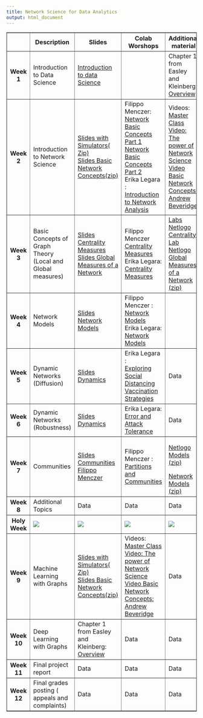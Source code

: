 ---
title: Network Science for Data Analytics
output: html_document
---


<table border="1">
 <tr> 
    <th></th>
    <th>Description</th>
    <th>Slides</th>
    <th>Colab Worshops</th>
    <th>Additional material</th>
  </tr>
  <tr>
    <th>Week 1</th>
    <td>Introduction to Data Science</td>
    <td> [Introduction to data Science](https://www.dropbox.com/s/q7tjfrrhzrk410d/Introduction_Machine_Learning.pdf?dl=1) </td>
    <td> </td>
    <td>Chapter 1 from Easley and Kleinberg: [Overview](https://www.cs.cornell.edu/home/kleinber/networks-book/networks-book-ch01.pdf) </td>
  </tr>
  <tr> 
    <th>Week 2</th>
    <td>Introduction to Network Science <br> </td>
    <td>
    [Slides with Simulators( Zip)](https://www.dropbox.com/s/cvyy57ak7jn4w29/Sesi%C3%B3n1.zip?dl=1) <br>
        [ Slides Basic Network Concepts(zip)](https://www.dropbox.com/s/phkb7s52bm54a2p/Sesi%C3%B3n2.zip?dl=1)
</td>
    <td>Filippo Menczer: <br>[Network Basic Concepts Part 1  ](https://www.dropbox.com/s/07uzc13ckb7sdpz/Chapter%201%20Tutorial.ipynb?dl=1) <br>
       [Network Basic Concepts Part 2  ](https://www.dropbox.com/s/0aq38fd2503ifh4/Chapter%202%20Tutorial.ipynb?dl=1) <br>
       Erika Legara : <br>
       [Introduction to Network Analysis](https://www.dropbox.com/s/z08vx3rm7sc24sw/Intro%20to%20Network%20Analysis.ipynb?dl=1) </td>
    <td>Videos: [ Master Class Video: The power of Network Science](https://www.youtube.com/watch?v=ysv0bw9cY6I&t=1259s) <br> [Video  Basic Network Concepts: Andrew Beveridge](https://www.youtube.com/watch?v=hNENd_OMlL4&list=PLlWULwPzrppXKYVyRxFt0YsgIDXiBDPNR&index=1)</td>
 </tr>
 <tr> 
    <th>Week 3</th>
    <td>Basic Concepts of Graph Theory (Local and Global measures)</td>
    <td>[Slides Centrality Measures ](https://www.dropbox.com/s/s78k0v1mz2hdesp/Semana2-PropiedadesLocales.zip?dl=1) <br>
        [Slides Global Measures of a Network](https://www.dropbox.com/s/thre3tbumot2jrt/MedidasGlobales.pptx?dl=1)
   </td>
    <td>Filippo Menczer <br>
        [Centrality Measures](https://www.dropbox.com/s/bugqp3j38m1o8we/Chapter%203%20Tutorial.ipynb?dl=1) <br>
        Erika Legara: <br>
        [Centrality Measures](https://www.dropbox.com/s/0deh18humgji7ma/Centrality%20Measures.ipynb?dl=1)
        </td>
<td>[Labs Netlogo Centrality](https://www.dropbox.com/s/cjqxqr311qf5ax4/LaboratoriosCentralidad.zip?dl=1) <br>
    [Lab Netlogo  Global Measures of a Network (zip)](https://www.dropbox.com/s/jksa499hty41ja7/Semana3-PropiedadesGlobales.zip?dl=1) </td>
 </tr>
 
 <tr>
    <th>Week 4</th>
    <td>Network Models</td>
    <td>  [Slides Network Models](https://www.dropbox.com/s/aos745r4tqcwzf1/chapter5.pptx?dl=1)</td>
    <td>Filippo Menczer : <br>
        [ Network Models ](https://www.dropbox.com/s/fgqbpl70i38h9xb/Chapter%205%20Tutorial.ipynb?dl=1) <br>
        Erika Legara: <br>
        [Network Models](https://www.dropbox.com/s/yjbho5w68p79bxn/CN%20ModelsColab.ipynb?dl=1)
        </td>
    <td>  </td>
  </tr>
  <tr> 
    <th>Week 5</th>
    <td>Dynamic Networks (Diffusion)</td>
    <td>[Slides Dynamics](https://www.dropbox.com/s/shvhk11khvueecl/chapter7.pptx?dl=1) </td>
    <td>Erika Legara : <br>
        [Exploring Social Distancing](https://www.dropbox.com/s/lkplj9puvrhqqgh/Exploring%20Social%20Distancing.ipynb?dl=1) <br> 
        [Vaccination Strategies](https://www.dropbox.com/s/h8wbmt8qt47hzkv/Vaccination%20Strategies.ipynb?dl=1) </td>
    <td>Data</td>
 </tr>
 <tr> 
    <th>Week 6</th>
    <td>Dynamic Networks (Robustness)</td>
    <td>[Slides Dynamics](https://www.dropbox.com/s/shvhk11khvueecl/chapter7.pptx?dl=1) </td>
    <td>Erika Legara: <br>
        [Error and Attack Tolerance](https://www.dropbox.com/s/u9h6vmhkbuhinu0/Error%20and%20Attack%20Tolerance.ipynb?dl=1) </td>
    <td>Data</td>
 </tr>
 
 <tr>
    <th>Week 7</th>
    <td>Communities</td>
    <td>[Slides Communities Filippo Menczer](https://www.dropbox.com/s/shvhk11khvueecl/chapter7.pptx?dl=1) </td>
    <td>Filippo Menczer :<br>
        [Partitions and Communities](https://www.dropbox.com/s/2q8py2akeclr59x/Chapter%206%20Tutorial.ipynb?dl=1) </td>
    <td>[Netlogo Models (zip)](https://www.dropbox.com/s/8qsu3y55f9hpl2i/ModelosNetlogoDeRedesParaMostrarEnClase.zip?dl=1) <br>

[Network Models (zip)](https://www.dropbox.com/s/3bw5rkw0bfhpcz5/Modelos%20de%20redes.pptx?dl=1)</td>
  </tr>
  <tr> 
    <th>Week 8</th>
    <td>Additional Topics </td>
    <td>Data</td>
    <td>Data</td>
    <td>Data</td>
 </tr>
  <tr> 
    <th>Holy Week</th>
    <td>  ![](https://www.dropbox.com/s/xv551cbxfvxew55/LogoUnal.png?dl=1)   </td>
    <td>   ![](https://www.dropbox.com/s/xv551cbxfvxew55/LogoUnal.png?dl=1)    </td>
    <td>   ![](https://www.dropbox.com/s/vr5pdbzm9kp8kc2/LogoEciUniversidad.jpg?dl=1)  </td>
    <td>![](https://www.dropbox.com/s/vr5pdbzm9kp8kc2/LogoEciUniversidad.jpg?dl=1) </td>
 </tr>
 
 <tr>
    <th>Week 9</th>
    <td>Machine Learning with Graphs</td>
    <td> [Slides with Simulators( Zip)](https://www.dropbox.com/s/cvyy57ak7jn4w29/Sesi%C3%B3n1.zip?dl=1) <br>
        [ Slides Basic Network Concepts(zip)](https://www.dropbox.com/s/phkb7s52bm54a2p/Sesi%C3%B3n2.zip?dl=1)</td>
    <td>Videos: <br> [ Master Class Video: The power of Network Science](https://www.youtube.com/watch?v=ysv0bw9cY6I&t=1259s) <br> [Video  Basic Network Concepts: Andrew Beveridge](https://www.youtube.com/watch?v=hNENd_OMlL4&list=PLlWULwPzrppXKYVyRxFt0YsgIDXiBDPNR&index=1)</td>
  
 <td>Data</td>
 </tr>
 <tr>
    <th>Week 10</th>
    <td>Deep Learning with Graphs</td>
    <td>Chapter 1 from Easley and Kleinberg: [Overview](https://www.cs.cornell.edu/home/kleinber/networks-book/networks-book-ch01.pdf)</td>
    <td>Data</td>
    <td>Data</td>
  </tr>
  <tr> 
    <th>Week 11</th>
    <td>Final project report</td>
    <td>Data</td>
    <td>Data</td>
    <td>Data</td>
 </tr>
 <tr> 
    <th>Week 12</th>
    <td>Final grades posting ( appeals and complaints)</td>
    <td>Data</td>
    <td>Data</td>
    <td>Data</td>
 </tr>
</table>

<br> </br>
<br> </br>

<br> </br>

<br> </br>
